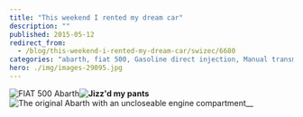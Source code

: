 ```yaml
---
title: "This weekend I rented my dream car"
description: ""
published: 2015-05-12
redirect_from:
  - /blog/this-weekend-i-rented-my-dream-car/swizec/6680
categories: "abarth, fiat 500, Gasoline direct injection, Manual transmission, Travel + Events, Turbocharger"
hero: ./img/images-29095.jpg
---
```


![FIAT 500 Abarth](./img/images-29095.jpg)![]()**![Jizz'd my pants](./img/images-29087.gif)**![The original Abarth with an uncloseable engine compartment](./img/images-29091.jpg)\_\_
